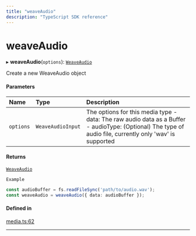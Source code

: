 ```yaml
---
title: "weaveAudio"
description: "TypeScript SDK reference"
---
```


# weaveAudio

▸ **weaveAudio**(`options`): [`WeaveAudio`](interfaces/WeaveAudio)

Create a new WeaveAudio object

#### Parameters

| Name | Type | Description |
| :------ | :------ | :------ |
| `options` | `WeaveAudioInput` | The options for this media type - data: The raw audio data as a Buffer - audioType: (Optional) The type of audio file, currently only 'wav' is supported |

#### Returns

[`WeaveAudio`](interfaces/WeaveAudio)

`Example`

```ts
const audioBuffer = fs.readFileSync('path/to/audio.wav');
const weaveAudio = weaveAudio({ data: audioBuffer });
```

#### Defined in

[media.ts:62](https://github.com/wandb/weave/blob/5d9590d2658eeb69c9c9f04342e107bf9a0a4c90/sdks/node/src/media.ts#L62)

___
